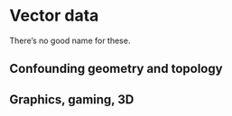 # Vector data

There's no good name for these. 

## Confounding geometry and topology

## Graphics, gaming, 3D

